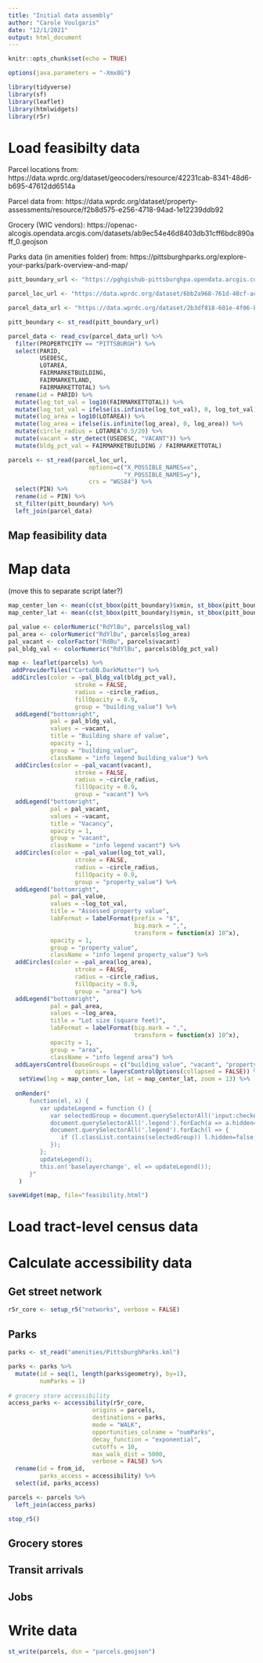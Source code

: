 ```yaml
---
title: "Initial data assembly"
author: "Carole Voulgaris"
date: "12/1/2021"
output: html_document
---
```


```r
knitr::opts_chunk$set(echo = TRUE)

options(java.parameters = "-Xmx8G")

library(tidyverse)
library(sf)
library(leaflet)
library(htmlwidgets)
library(r5r)
```

# Load feasibilty data

Parcel locations from: https://data.wprdc.org/dataset/geocoders/resource/42231cab-8341-48d6-b695-47612dd6514a

Parcel data from: https://data.wprdc.org/dataset/property-assessments/resource/f2b8d575-e256-4718-94ad-1e12239ddb92

Grocery (WIC vendors): https://openac-alcogis.opendata.arcgis.com/datasets/ab9ec54e46d8403db31cff6bdc890aff_0.geojson

Parks data (in amenities folder) from: https://pittsburghparks.org/explore-your-parks/park-overview-and-map/

```r
pitt_boundary_url <- "https://pghgishub-pittsburghpa.opendata.arcgis.com/datasets/a99f25fffb7b41c8a4adf9ea676a3a0b_0.geojson?outSR=%7B%22latestWkid%22%3A2272%2C%22wkid%22%3A102729%7D"

parcel_loc_url <- "https://data.wprdc.org/dataset/6bb2a968-761d-48cf-ac5b-c1fc80b4fe6a/resource/42231cab-8341-48d6-b695-47612dd6514a/download/parcelcoords.csv"

parcel_data_url <- "https://data.wprdc.org/dataset/2b3df818-601e-4f06-b150-643557229491/resource/f2b8d575-e256-4718-94ad-1e12239ddb92/download/assessments.csv"

pitt_boundary <- st_read(pitt_boundary_url)

parcel_data <- read_csv(parcel_data_url) %>%
  filter(PROPERTYCITY == "PITTSBURGH") %>%
  select(PARID, 
         USEDESC, 
         LOTAREA, 
         FAIRMARKETBUILDING, 
         FAIRMARKETLAND, 
         FAIRMARKETTOTAL) %>%
  rename(id = PARID) %>%
  mutate(log_tot_val = log10(FAIRMARKETTOTAL)) %>%
  mutate(log_tot_val = ifelse(is.infinite(log_tot_val), 0, log_tot_val)) %>%
  mutate(log_area = log10(LOTAREA)) %>%
  mutate(log_area = ifelse(is.infinite(log_area), 0, log_area)) %>%
  mutate(circle_radius = LOTAREA^0.5/20) %>%
  mutate(vacant = str_detect(USEDESC, "VACANT")) %>%
  mutate(bldg_pct_val = FAIRMARKETBUILDING / FAIRMARKETTOTAL)

parcels <- st_read(parcel_loc_url,
                       options=c("X_POSSIBLE_NAMES=x",
                                 "Y_POSSIBLE_NAMES=y"), 
                       crs = "WGS84") %>%
  select(PIN) %>%
  rename(id = PIN) %>%
  st_filter(pitt_boundary) %>%
  left_join(parcel_data) 
```

## Map feasibility data

# Map data 

(move this to separate script later?)

```r
map_center_lon <- mean(c(st_bbox(pitt_boundary)$xmin, st_bbox(pitt_boundary)$xmax))
map_center_lat <- mean(c(st_bbox(pitt_boundary)$ymin, st_bbox(pitt_boundary)$ymax))

pal_value <- colorNumeric("RdYlBu", parcels$log_val)
pal_area <- colorNumeric("RdYlBu", parcels$log_area)
pal_vacant <- colorFactor("RdBu", parcels$vacant)
pal_bldg_val <- colorNumeric("RdYlBu", parcels$bldg_pct_val)

map <- leaflet(parcels) %>%
 addProviderTiles("CartoDB.DarkMatter") %>%
 addCircles(color = ~pal_bldg_val(bldg_pct_val), 
                   stroke = FALSE,
                   radius = ~circle_radius,
                   fillOpacity = 0.9,
                   group = "building_value") %>%
  addLegend("bottomright", 
            pal = pal_bldg_val, 
            values = ~vacant,
            title = "Building share of value",
            opacity = 1,
            group = "building_value",
            className = "info legend building_value") %>%
  addCircles(color = ~pal_vacant(vacant), 
                   stroke = FALSE,
                   radius = ~circle_radius,
                   fillOpacity = 0.9,
                   group = "vacant") %>%
  addLegend("bottomright", 
            pal = pal_vacant, 
            values = ~vacant,
            title = "Vacancy",
            opacity = 1,
            group = "vacant",
            className = "info legend vacant") %>%
  addCircles(color = ~pal_value(log_tot_val), 
                   stroke = FALSE,
                   radius = ~circle_radius,
                   fillOpacity = 0.9,
                   group = "property_value") %>%
  addLegend("bottomright", 
            pal = pal_value, 
            values = ~log_tot_val,
            title = "Assessed property value",
            labFormat = labelFormat(prefix = "$",
                                    big.mark = ",",
                                    transform = function(x) 10^x),
            opacity = 1,
            group = "property_value",
            className = "info legend property_value") %>%
  addCircles(color = ~pal_area(log_area), 
                   stroke = FALSE,
                   radius = ~circle_radius,
                   fillOpacity = 0.9,
                   group = "area") %>%
  addLegend("bottomright", 
            pal = pal_area, 
            values = ~log_area,
            title = "Lot size (square feet)",
            labFormat = labelFormat(big.mark = ",",
                                    transform = function(x) 10^x),
            opacity = 1,
            group = "area",
            className = "info legend area") %>%
  addLayersControl(baseGroups = c("building_value", "vacant", "property_value", "area"),
                   options = layersControlOptions(collapsed = FALSE)) %>%
   setView(lng = map_center_lon, lat = map_center_lat, zoom = 13) %>%
  
  onRender("
      function(el, x) {
         var updateLegend = function () {
            var selectedGroup = document.querySelectorAll('input:checked')[0].nextSibling.innerText.substr(1);
            document.querySelectorAll('.legend').forEach(a => a.hidden=true);
            document.querySelectorAll('.legend').forEach(l => {
               if (l.classList.contains(selectedGroup)) l.hidden=false;
            });
         };
         updateLegend();
         this.on('baselayerchange', el => updateLegend());
      }"
   )

saveWidget(map, file="feasibility.html")
```

# Load tract-level census data

# Calculate accessibility data

## Get street network


```r
r5r_core <- setup_r5("networks", verbose = FALSE)
```


## Parks

```r
parks <- st_read("amenities/PittsburghParks.kml") 

parks <- parks %>%
  mutate(id = seq(1, length(parks$geometry), by=1),
         numParks = 1)
  
# grocery store accessibility
access_parks <- accessibility(r5r_core,
                        origins = parcels,
                        destinations = parks,
                        mode = "WALK",
                        opportunities_colname = "numParks",
                        decay_function = "exponential",
                        cutoffs = 10,
                        max_walk_dist = 5000,
                        verbose = FALSE) %>%
  rename(id = from_id,
         parks_access = accessibility) %>%
  select(id, parks_access)

parcels <- parcels %>%
  left_join(access_parks)
```

```r
stop_r5()
```


## Grocery stores


## Transit arrivals


## Jobs



# Write data

```r
st_write(parcels, dsn = "parcels.geojson")
```






